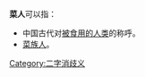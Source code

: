 '''菜人'''可以指：

* 中国古代对[[中国食人史|被食用的人类]]的称呼。
* [[菜族人|菜族人]]。
{{disamb}}
[[Category:二字消歧义|Category:二字消歧义]]